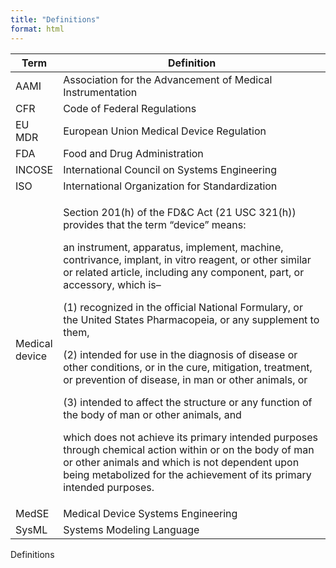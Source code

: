 ```yaml
---
title: "Definitions"
format: html
---
```


::: {#tbl-definitions}
+----------------+------------------------------------------------------------------------------------------------------------------------------------------------------------------------------------------------------------------------------------+
| Term           | Definition                                                                                                                                                                                                                         |
+================+====================================================================================================================================================================================================================================+
| AAMI           | Association for the Advancement of Medical Instrumentation                                                                                                                                                                         |
+----------------+------------------------------------------------------------------------------------------------------------------------------------------------------------------------------------------------------------------------------------+
| CFR            | Code of Federal Regulations                                                                                                                                                                                                        |
+----------------+------------------------------------------------------------------------------------------------------------------------------------------------------------------------------------------------------------------------------------+
| EU MDR         | European Union Medical Device Regulation                                                                                                                                                                                           |
+----------------+------------------------------------------------------------------------------------------------------------------------------------------------------------------------------------------------------------------------------------+
| FDA            | Food and Drug Administration                                                                                                                                                                                                       |
+----------------+------------------------------------------------------------------------------------------------------------------------------------------------------------------------------------------------------------------------------------+
| INCOSE         | International Council on Systems Engineering                                                                                                                                                                                       |
+----------------+------------------------------------------------------------------------------------------------------------------------------------------------------------------------------------------------------------------------------------+
| ISO            | International Organization for Standardization                                                                                                                                                                                     |
+----------------+------------------------------------------------------------------------------------------------------------------------------------------------------------------------------------------------------------------------------------+
| Medical device | Section 201(h) of the FD&C Act (21 USC 321(h)) provides that the term "device" means:                                                                                                                                              |
|                |                                                                                                                                                                                                                                    |
|                | an instrument, apparatus, implement, machine, contrivance, implant, in vitro reagent, or other similar or related article, including any component, part, or accessory, which is--                                                 |
|                |                                                                                                                                                                                                                                    |
|                | \(1\) recognized in the official National Formulary, or the United States Pharmacopeia, or any supplement to them,                                                                                                                 |
|                |                                                                                                                                                                                                                                    |
|                | \(2\) intended for use in the diagnosis of disease or other conditions, or in the cure, mitigation, treatment, or prevention of disease, in man or other animals, or                                                               |
|                |                                                                                                                                                                                                                                    |
|                | \(3\) intended to affect the structure or any function of the body of man or other animals, and                                                                                                                                    |
|                |                                                                                                                                                                                                                                    |
|                | which does not achieve its primary intended purposes through chemical action within or on the body of man or other animals and which is not dependent upon being metabolized for the achievement of its primary intended purposes. |
+----------------+------------------------------------------------------------------------------------------------------------------------------------------------------------------------------------------------------------------------------------+
| MedSE          | Medical Device Systems Engineering                                                                                                                                                                                                 |
+----------------+------------------------------------------------------------------------------------------------------------------------------------------------------------------------------------------------------------------------------------+
| SysML          | Systems Modeling Language                                                                                                                                                                                                          |
+----------------+------------------------------------------------------------------------------------------------------------------------------------------------------------------------------------------------------------------------------------+

Definitions
:::